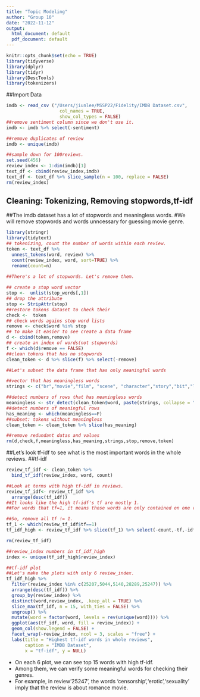 ```yaml
---
title: "Topic Modeling"
author: "Group 10"
date: "2022-11-12"
output:
  html_document: default
  pdf_document: default
---
```


```r
knitr::opts_chunk$set(echo = TRUE)
library(tidyverse)
library(dplyr)
library(tidyr)
library(DescTools)
library(tokenizers)
```

##Import Data

```r
imdb <- read_csv ("/Users/jiunlee/MSSP22/Fidelity/IMDB Dataset.csv", 
                    col_names = TRUE,
                    show_col_types = FALSE)
##remove sentiment column since we don't use it.
imdb <- imdb %>% select(-sentiment)

##remove duplicates of review
imdb <- unique(imdb)

##sample down for 100reviews.
set.seed(456)
review_index <- 1:dim(imdb)[1]
text_df <- cbind(review_index,imdb)
text_df <- text_df %>% slice_sample(n = 100, replace = FALSE)
rm(review_index)
```

## Cleaning: Tokenizing, Removing stopwords,tf-idf

##The imdb dataset has a lot of stopwords and meaningless words. #We will remove stopwords and words unncessary for guessing movie genre.

```r
library(stringr)
library(tidytext)
## tokenizing, count the number of words within each review.
token <- text_df %>%
  unnest_tokens(word, review) %>%
  count(review_index, word, sort=TRUE) %>%
  rename(count=n)

##There's a lot of stopwords. Let's remove them.
  
## create a stop word vector
stop <-  unlist(stop_words[,1])
## drop the attribute
stop <- StripAttr(stop)
##restore tokens dataset to check their
check <-  token
## check words agains stop word lists
remove <- check$word %in% stop
## to make it easier to see create a data frame
d <- cbind(token,remove)
## create an index of words(not stopwords)
f <- which(d$remove == FALSE)
##clean tokens that has no stopwords
clean_token <- d %>% slice(f) %>% select(-remove)

##Let's subset the data frame that has only meaningful words

##vector that has meaningless words
strings <- c("br","movie","film", "scene", "character","story","bit","lot","bad","act","hard","awful","good","plot","people", "cinema","audience","coburn","cast","heston","jimmy", "fred","worst","sir","tom","time")

##detect numbers of rows that has meaningless words
meaningless <- str_detect(clean_token$word, paste(strings, collapse = "|"))
##detect numbers of meaningful rows
has_meaning <- which(meaningless==F)
##subset: tokens without meaningless 
clean_token <- clean_token %>% slice(has_meaning)

##remove redundant datas and values
rm(d,check,f,meaningless,has_meaning,strings,stop,remove,token)
```

##Let's look tf-idf to see what is the most important words in the whole reviews. ##tf-idf

```r
review_tf_idf <- clean_token %>%
  bind_tf_idf(review_index, word, count)

##Look at terms with high tf-idf in reviews.
review_tf_idf<- review_tf_idf %>%
  arrange(desc(tf_idf))
##It looks like the high tf-idf's tf are mostly 1.
##For words that tf=1, it means those words are only contained on one review, and the tf-idf algorithm will think those are very important words.

##So, remove all tf != 1. 
tf_1 <- which(review_tf_idf$tf==1)
tf_idf_high <- review_tf_idf %>% slice(tf_1) %>% select(-count,-tf,-idf) #remove column 'count','tf','idf'.

rm(review_tf_idf)

##review_index numbers in tf_idf_high
index <- unique(tf_idf_high$review_index)

##tf-idf plot
##Let's make the plots with only 6 review_index.
tf_idf_high %>% 
  filter(review_index %in% c(25207,5044,5140,28289,25247)) %>%
  arrange(desc(tf_idf)) %>%
  group_by(review_index) %>%
  distinct(word,review_index, .keep_all = TRUE) %>%
  slice_max(tf_idf, n = 15, with_ties = FALSE) %>% 
  ungroup() %>%
  mutate(word = factor(word, levels = rev(unique(word)))) %>%
  ggplot(aes(tf_idf, word, fill = review_index)) +
  geom_col(show.legend = FALSE) +
  facet_wrap(~review_index, ncol = 3, scales = "free") +
  labs(title = "Highest tf-idf words in whole reviews",
       caption = "IMDB Dataset",
       x = "tf-idf", y = NULL)
```

-   On each 6 plot, we can see top 15 words with high tf-idf.
-   Among them, we can verify some meaningful words for checking their genres.
-   For example, in review'25247', the words 'censorship','erotic','sexuality' imply that the review is about romance movie.
